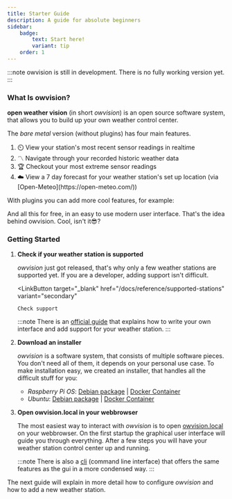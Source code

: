 ```yaml
---
title: Starter Guide
description: A guide for absolute beginners
sidebar:
    badge:
        text: Start here!
        variant: tip
    order: 1
---
```



:::note
owvision is still in development. There is no fully working version yet.
:::

### What Is owvision?

**open weather vision** (in short _owvision_) is an open source software system, that allows you to build up your own weather control center.

The _bare metal_ version (without plugins) has four main features.

<Card title="Bare Metal Features">
    <ol>
        <li>⏲️ View your station's most recent sensor readings in realtime</li>
        <li>〽️ Navigate through your recorded historic weather data</li>
        <li>🏆 Checkout your most extreme sensor readings</li>
        <li>☁️ View a 7 day forecast for your weather station's set up location (via [Open-Meteo](https://open-meteo.com/))</li>
    </ol>

</Card>

With plugins you can add more cool features, for example:

<LinkCard
    title="Rain Radar Plugin"
    description="Add a live rain radar map for your location"
    href="/docs/plugins/rain-radar/"
/>

<LinkCard
    title="Live Webcam Plugin"
    description="Add a live webcam"
    href="/docs/plugins/live-webcam/"
/>

<LinkCard
    title="DWD Weather Warnings Plugin"
    description="Include weather warnings from the DWD (german weather service)"
    href="/docs/plugins/dwd-weather-warnings/"
/>

And all this for free, in an easy to use modern user interface. That's the idea behind owvision. Cool, isn't it😎?

### Getting Started

<Steps>

1.  **Check if your weather station is supported**

    _owvision_ just got released, that's why only a few weather stations are supported yet. If you are a developer, adding support isn't difficult.

    <LinkButton
        target="_blank"
        href="/docs/reference/supported-stations"
        variant="secondary"
    >
        Check support
    </LinkButton>

    :::note
    There is an [official guide](/docs/developer-guides/station-interface) that explains how to write your own interface and add support for your weather station.
    :::

2.  **Download an installer**

    _owvision_ is a software system, that consists of multiple software pieces. You don't need all of them, it depends on your personal use case. To make installation easy, we created an installer, that handles all the difficult stuff for you:

    -   _Raspberry Pi OS_: [Debian package]() | [Docker Container]()
    -   _Ubuntu_: [Debian package]() | [Docker Container]()

3.  **Open owvision.local in your webbrowser**

    The most easiest way to interact with _owvision_ is to open [owvision.local](http://owvision.local) on your webbrowser. On the first startup the graphical user interface will guide you through everything. After a few steps you will have your weather station control center up and running.

    :::note
    There is also a [cli](/docs/cli) (command line interface) that offers the same features as the gui in a more condensed way.
    :::

</Steps>

The next guide will explain in more detail how to configure _owvision_ and how to add a new weather station.
